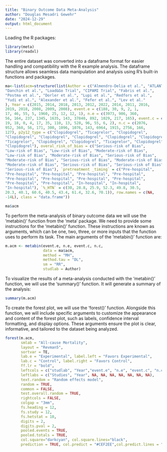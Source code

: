 ```yaml
---
title: "Binary Outcome Data Meta-Analysis"
author: "Douglas Mesadri Gewehr"
date: "2024-12-29"
output: html_document
---
```

Loading the R packages:
```r
library(meta)
library(readxl)
```

The entire dataset was converted into a dataframe format for easier handling and compatibility with the R example analysis. The dataframe structure allows seamless data manipulation and analysis using R’s built-in functions and packages. 
```r
ma<-list(acm=structure(list(Author = c("Almendro-Delia et al.", "ATLANTIC Trial", 
"Danchin et al.", "Load&Go Trial", "CIPAMI Trial", "Fabris et al.", 
"Postma et al.", "Dorler et al.", "Lupi et al.", "Redfors et al.", 
"Yudi et al.", "Alexander et al.", "Fefer et al.", "Lev et al."
), Year = c(2015, 2014, 2018, 2013, 2012, 2022, 2014, 2011, 2016, 
2019, 2018, 2008, 2009, 2008), event.e = c(188, 30, 9, 2, 1, 
17, 46, 55, 5, 1960, 25, 12, 12, 1), n.e = c(3973, 906, 360, 
56, 164, 237, 1345, 1635, 143, 37840, 892, 1029, 217, 165), event.c = c(116, 
19, 18, 0, 4, 17, 35, 110, 13, 528, 96, 55, 6, 2), n.c = c(2076, 
952, 360, 56, 171, 300, 1096, 1076, 143, 6964, 1915, 2756, 166, 
127), p2y12_type = c("Clopidogrel", "Ticagrelor", "Clopidogrel", 
"Clopidogrel", "Clopidogrel", "Clopidogrel", "Clopidogrel", "Clopidogrel", 
"Ticagrelor", "Clopidogrel", "Clopidogrel", "Ticagrelor", "Clopidogrel", 
"Clopidogrel"), overal_risk_of_bias = c("Serious-risk of Bias", 
"Low-risk of Bias", "Low-risk of Bias", "Moderate-risk of Bias", 
"Low-risk of Bias", "Moderate-risk of Bias", "Serious-risk of Bias", 
"Moderate-risk of Bias", "Serious-risk of Bias", "Moderate-risk of Bias", 
"Moderate-risk of Bias", "Serious-risk of Bias", "Serious-risk of Bias", 
"Serious-risk of Bias"), `pretreatment _timing` = c("Pre-hospital", 
"Pre-hospital", "Pre-hospital", "Pre-hospital", "Pre-hospital", 
"Pre-hospital", "Pre-hospital", "Pre-hospital", "Pre-hospital", 
"Pre-hospital", "Pre-hospital", "In-hospital", "In-hospital", 
"In-hospital"), `%_HTN` = c(30, 28.8, 25.9, 52.3, 49.8, 30.5, 
20.3, 40.1, 60.6, 40.5, 43.4, 61.4, 32.6, 70.1)), row.names = c(NA, 
-14L), class = "data.frame"))

ma$acm
```

To perform the meta-analysis of binary outcome data we will use the 'metabin()' function from the 'meta' package. We need to provide some instructions for the 'metabin()' function. These instructions are known as arguments, which can be one, two, three, or more inputs that the function uses to perform its task. The main arguments of the 'metabin()' function are:
```r
m.acm <- metabin(event.e, n.e, event.c, n.c,
                 data = ma$acm,
                 method = "MH",
                 method.tau = "DL",
                 sm = "RR",
                 studlab = Author)
```

To visualize the results of a meta-analysis conducted with the 'metabin()' function, we will use the 'summary()' function. It will generate a summary of the analysis:
```r
summary(m.acm)
```

To create the forest plot, we will use the 'forest()' function. Alongside this function, we will include specific arguments to customize the appearance and content of the forest plot, such as labels, confidence interval formatting, and display options. These arguments ensure the plot is clear, informative, and tailored to the dataset being analyzed.
```r
forest(m.acm,
       smlab = "All-cause Mortality",
       layout = "Revman5",
       sortvar = TE,
       lab.e = "Experimental", label.left = "Favors Experimental",
       lab.c = "Control", label.right = "Favors Control",
       ff.lr = "bold",
       leftcols = c("studlab", "Year","event.e", "n.e", "event.c", "n.c", "w.random", "effect", "ci" ) ,
       leftlabs = c("Studies", "Year", NA, NA, NA, NA, NA, NA, NA),
       text.random = "Random effects model",
       random = TRUE, 
       common = FALSE,
       test.overall.random = TRUE,
       rightcols = FALSE,
       colgap = "3mm",
       fs.heading = 12,
       fs.study = 12, 
       fs.hetstat = 10, 
       digits = 2,
       digits.pval = 2,
       pooled.events = TRUE,
       pooled.totals = TRUE,
       col.square="darkcyan", col.square.lines="black",
       prediction = TRUE, col.predict = "#CEF2EE",col.predict.lines = "black", ff.predict = 1)
```


